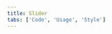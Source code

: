 ```yaml
---
title: Slider
tabs: ['Code', 'Usage', 'Style']
---
```


<ComponentCode
    name="Slider"
    component="slider"
    variation="slider"
    hasReactVersion
    hasLightVersion
    hasVueVersion="slider--default"
    >
</ComponentCode>
<ComponentCode
    name="Slider disabled"
    component="slider"
    variation="slider--disabled"
    hasReactVersion
    hasVueVersion="slider--default&knob-disabled=true"
    >
</ComponentCode>
<ComponentDocs component="slider" ></ComponentDocs>
